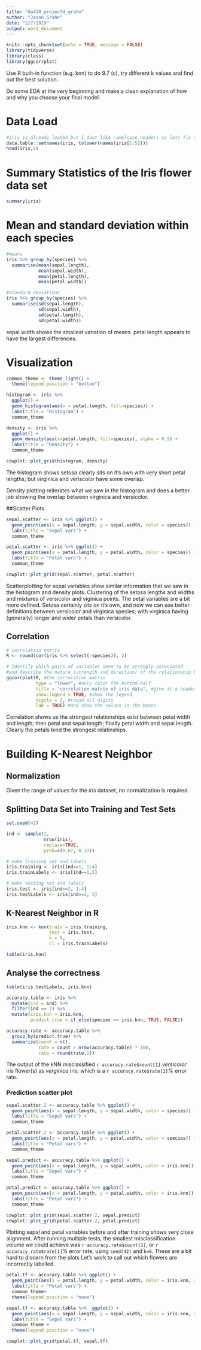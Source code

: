 ```yaml
---
title: "da410_project4_grahn"
author: "Jason Grahn"
date: "2/7/2019"
output: word_document
---
```


```r
knitr::opts_chunk$set(echo = TRUE, message = FALSE)
library(tidyverse)
library(class)
library(ggcorrplot)
```

Use R built-in function (e.g. knn) to do 9.7 (c), try different k values and find out the best solution. 

Do some EDA at the very beginning and make a clean explanation of how and why you choose your final model.

# Data Load

```r
#iris is already loaded but I dont like camelcase headers so lets fix those then show head()
data.table::setnames(iris, tolower(names(iris[1:5])))
head(iris,5)
```

# Summary Statistics of the Iris flower data set
```r
summary(iris)
```

# Mean and standard deviation within each species
```r
#means
iris %>% group_by(species) %>% 
  summarise(mean(sepal.length),
            mean(sepal.width),
            mean(petal.length),
            mean(petal.width))

#standard deviations
iris %>% group_by(species) %>% 
  summarise(sd(sepal.length),
            sd(sepal.width),
            sd(petal.length),
            sd(petal.width))
```

sepal width shows the smallest variation of means.
petal length appears to have the largest differences.

# Visualization
```r
common_theme <- theme_light() +
  theme(legend.position = "bottom")

histogram <- iris %>% 
  ggplot() +
  geom_histogram(aes(x = petal.length, fill=species)) +
  labs(title = "Histogram") +
  common_theme

density <- iris %>% 
  ggplot() + 
  geom_density(aes(x=petal.length, fill=species), alpha = 0.5) +
  labs(title = "Density") +
  common_theme

cowplot::plot_grid(histogram, density)
```

The histogram shows setosa clearly sits on it's own with very short petal lengths; but virginica and veriscolor have some overlap.

Density plotting reiterates what we saw in the histogram and does a better job showing the overlap between virginica and versicolor. 

##Scatter Plots
```r
sepal.scatter <- iris %>% ggplot() + 
  geom_point(aes(x = sepal.length, y = sepal.width, color = species)) +
  labs(title = "Sepal vars") +
  common_theme

petal.scatter <- iris %>% ggplot() + 
  geom_point(aes(x = petal.length, y = petal.width, color = species)) +
  labs(title = "Petal vars") +
  common_theme

cowplot::plot_grid(sepal.scatter, petal.scatter)
```

Scatterplotting for sepal variables show similar information that we saw in the histogram and density plots. Clustering of the setosa lengths and widths and mixtures of versicolor and viginica points. The petal variables are a bit more defined. Setosa certainly sits on it's own, and now we can see better definitions between versicolor and virginica species; with virginica having (generally) longer and wider petals than versicolor.

## Correlation
```r
# correlation matrix
R <- round(cor(iris %>% select(-species)), 2)

# Identify which pairs of variables seem to be strongly associated
#and describe the nature (strength and direction) of the relationship between these variable pairs.
ggcorrplot(R, #the correlation matrix
           type = "lower", #only color the bottom half
           title = "correlation matrix of iris data", #give it a header
           show.legend = TRUE, #show the legend
           digits = 2, #round all digits
           lab = TRUE) #and show the values in the boxes
```

Correlation shows us the strongest relationships exist between petal width and length; then petal and sepal length; finally petal width and sepal length. Clearly the petals bind the strongest relatinships. 

# Building K-Nearest Neighbor

## Normalization

Given the range of values for the _iris_ dataset, no normalization is required.

## Splitting Data Set into Training and Test Sets


```r
set.seed(42)

ind <- sample(2, 
              nrow(iris), 
              replace=TRUE, 
              prob=c(0.67, 0.33))

# make training set and labels
iris.training <- iris[ind==1, 1:4]
iris.trainLabels <- iris[ind==1,5]

# make testing set and labels
iris.test <- iris[ind==2, 1:4]
iris.testLabels <- iris[ind==2, 5]
```

## K-Nearest Neighbor in R
```r
iris.knn <- knn(train = iris.training,
                test = iris.test, 
                k = 6,
                cl = iris.trainLabels)

table(iris.knn)
```

## Analyse the correctness 

```r
table(iris.testLabels, iris.knn)

accuracy.table <- iris %>% 
  mutate(ind = ind) %>% 
  filter(ind == 2) %>% 
  mutate(iris.knn = iris.knn,
         predict.true = if_else(species == iris.knn, TRUE, FALSE)) 

accuracy.rate <- accuracy.table %>% 
  group_by(predict.true) %>% 
  summarize(count = n(),
            rate = count / nrow(accuracy.table) * 100,
            rate = round(rate,2))

```

The output of the kNN misclassified `r accuracy.rate$count[1]` _versicolor_ iris flower(s) as _verginica_ iris; which is a `r accuracy.rate$rate[1]`% error rate.

### Prediction scatter plot

```r
sepal.scatter.2 <- accuracy.table %>% ggplot() + 
  geom_point(aes(x = sepal.length, y = sepal.width, color = species)) +
  labs(title = "Sepal vars") +
  common_theme

petal.scatter.2 <- accuracy.table %>% ggplot() + 
  geom_point(aes(x = petal.length, y = petal.width, color = species)) +
  labs(title = "Petal vars") +
  common_theme

sepal.predict <- accuracy.table %>% ggplot() + 
  geom_point(aes(x = sepal.length, y = sepal.width, color = iris.knn)) +
  labs(title = "Sepal vars") +
  common_theme

petal.predict <- accuracy.table %>% ggplot() + 
  geom_point(aes(x = petal.length, y = petal.width, color = iris.knn)) +
  labs(title = "Petal vars") +
  common_theme

cowplot::plot_grid(sepal.scatter.2, sepal.predict)
cowplot::plot_grid(petal.scatter.2, petal.predict)
```

Plotting sepal and petal variables before and after training shows very close alignment. After running multiple tests, the smallest misclassification volume we could achieve was `r accuracy.rate$count[1]`, or `r accuracy.rate$rate[1]`% error rate, using `seed(42)` and `k=6`. These are a bit hard to discern from the plots Let's work to call out which flowers are incorrectly labelled.

```r
petal.tf <- accuracy.table %>% ggplot() + 
  geom_point(aes(x = petal.length, y = petal.width, color = iris.knn, size = desc(predict.true))) +
  labs(title = "Petal vars") +
  common_theme+
  theme(legend.position = "none")

sepal.tf <- accuracy.table %>%  ggplot() + 
  geom_point(aes(x = sepal.length, y = sepal.width, color = iris.knn, size = desc(predict.true))) +
  labs(title = "Sepal vars") +
  common_theme +
  theme(legend.position = "none")

cowplot::plot_grid(petal.tf, sepal.tf)
```

